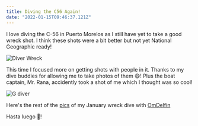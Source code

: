 ```yaml
---
title: Diving the C56 Again!
date: "2022-01-15T09:46:37.121Z"
---
```


I love diving the C-56 in Puerto Morelos as I still have yet to take a good wreck shot. I think these shots were a bit better but not yet National Geographic ready!

![Diver Wreck](./diver_wreck.jpg)

This time I focused more on getting shots with people in it. Thanks to my dive buddies for allowing me to take photos of them :smile:! Plus the boat captain, Mr. Rana, accidently took a shot of me which I thought was so cool!

![G diver](./gdiver.jpg)

Here's the rest of the <a href="https://adobe.ly/3tAhSXI" target="_blank">pics</a> of my January wreck dive with <a href="https://omdelfin.com/" target="_blank">OmDelfin</a>

Hasta luego :wave:!

